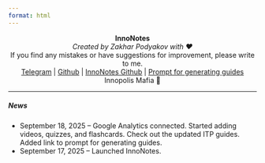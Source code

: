 ```yaml
---
format: html
---
```


<center>
**InnoNotes**
</center>
<center>
<i>Created by Zakhar Podyakov with ❤️<br></i>
If you find any mistakes or have suggestions for improvement, please write to me.<br>
[Telegram](https://t.me/p0dyakov) | [Github](https://github.com/p0dyakov) | [InnoNotes Github](https://github.com/p0dyakov/inno_notes) | [Prompt for generating guides](https://gist.github.com/p0dyakov/cfe9ad64d38485a1d9025e1702d5b438)<br>
Innopolis Mafia 🤘<br>
</center>

---

##### **News**
- September 18, 2025 – Google Analytics connected. Started adding videos, quizzes, and flashcards. Check out the updated ITP guides. Added link to prompt for generating guides.
- September 17, 2025 – Launched InnoNotes.
